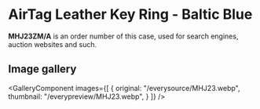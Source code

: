 
# AirTag Leather Key Ring - Baltic Blue

<Callout type='info' emoji='👉🏻'>**MHJ23ZM/A** is an order number of this case, used for search engines, auction websites and such.</Callout>

## Image gallery

<GalleryComponent
    images={[
      {
        original: "/everysource/MHJ23.webp",
        thumbnail: "/everypreview/MHJ23.webp",
      }
    ]}
  />
